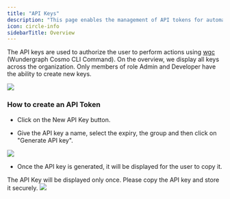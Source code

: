 ```yaml
---
title: "API Keys"
description: "This page enables the management of API tokens for automation purposes, such as CI/CD or local CLI usage."
icon: circle-info
sidebarTitle: Overview
---
```


The API keys are used to authorize the user to perform actions using [wgc](/cli/intro) (Wundergraph Cosmo CLI Command). On the overview, we display all keys across the organization. Only members of role Admin and Developer have the ability to create new keys.
<Frame>
    <img src="/images/studio/api-key-list.png" />
</Frame>

### How to create an API Token

* Click on the New API Key button.

* Give the API key a name, select the expiry, the group and then click on "Generate API key".

<Frame>
    <img src="/images/studio/create_new_api_key.png" />
</Frame>

* Once the API key is generated, it will be displayed for the user to copy it.

<Info>
  The API Key will be displayed only once. Please copy the API key and store it securely.
</Info>

<Frame>
    <img src="/images/studio/new_api_key.png" />
</Frame>
